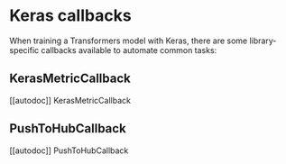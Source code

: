 <!--Copyright 2021 The HuggingFace Team. All rights reserved.

Licensed under the Apache License, Version 2.0 (the "License"); you may not use this file except in compliance with
the License. You may obtain a copy of the License at

http://www.apache.org/licenses/LICENSE-2.0

Unless required by applicable law or agreed to in writing, software distributed under the License is distributed on
an "AS IS" BASIS, WITHOUT WARRANTIES OR CONDITIONS OF ANY KIND, either express or implied. See the License for the
specific language governing permissions and limitations under the License.
-->

# Keras callbacks

When training a Transformers model with Keras, there are some library-specific callbacks available to automate common
tasks:

## KerasMetricCallback

[[autodoc]] KerasMetricCallback

## PushToHubCallback

[[autodoc]] PushToHubCallback
